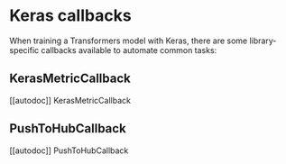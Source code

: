 <!--Copyright 2021 The HuggingFace Team. All rights reserved.

Licensed under the Apache License, Version 2.0 (the "License"); you may not use this file except in compliance with
the License. You may obtain a copy of the License at

http://www.apache.org/licenses/LICENSE-2.0

Unless required by applicable law or agreed to in writing, software distributed under the License is distributed on
an "AS IS" BASIS, WITHOUT WARRANTIES OR CONDITIONS OF ANY KIND, either express or implied. See the License for the
specific language governing permissions and limitations under the License.
-->

# Keras callbacks

When training a Transformers model with Keras, there are some library-specific callbacks available to automate common
tasks:

## KerasMetricCallback

[[autodoc]] KerasMetricCallback

## PushToHubCallback

[[autodoc]] PushToHubCallback
